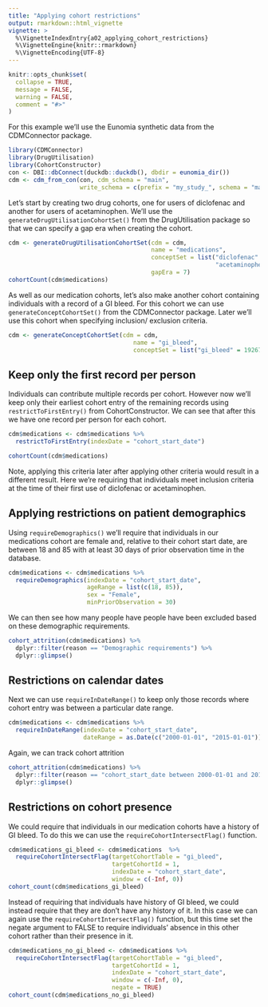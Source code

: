 ```yaml
---
title: "Applying cohort restrictions"
output: rmarkdown::html_vignette
vignette: >
  %\VignetteIndexEntry{a02_applying_cohort_restrictions}
  %\VignetteEngine{knitr::rmarkdown}
  %\VignetteEncoding{UTF-8}
---
```


```r
knitr::opts_chunk$set(
  collapse = TRUE, 
  message = FALSE,
  warning = FALSE,
  comment = "#>"
)
```

For this example we'll use the Eunomia synthetic data from the CDMConnector package.
```r
library(CDMConnector)
library(DrugUtilisation)
library(CohortConstructor)
con <- DBI::dbConnect(duckdb::duckdb(), dbdir = eunomia_dir())
cdm <- cdm_from_con(con, cdm_schema = "main", 
                    write_schema = c(prefix = "my_study_", schema = "main"))
```

Let's start by creating two drug cohorts, one for users of diclofenac and another for users of acetaminophen. We'll use the `generateDrugUtilisationCohortSet()` from the DrugUtilisation package so that we can specify a gap era when creating the cohort.
```r
cdm <- generateDrugUtilisationCohortSet(cdm = cdm,  
                                        name = "medications",
                                        conceptSet = list("diclofenac" = 1124300,
                                                          "acetaminophen" = 1127433),
                                        gapEra = 7)
cohortCount(cdm$medications)
```

As well as our medication cohorts, let's also make another cohort containing individuals with a record of a GI bleed. For this cohort we can use `generateConceptCohortSet()` from the CDMConnector package. Later we'll use this cohort when specifying inclusion/ exclusion criteria.
```r
cdm <- generateConceptCohortSet(cdm = cdm,  
                                   name = "gi_bleed", 
                                   conceptSet = list("gi_bleed" = 192671))
```

## Keep only the first record per person
Individuals can contribute multiple records per cohort. However now we'll keep only their earliest cohort entry of the remaining records using `restrictToFirstEntry()` from CohortConstructor. We can see that after this we have one record per person for each cohort.
```r
cdm$medications <- cdm$medications %>% 
  restrictToFirstEntry(indexDate = "cohort_start_date")

cohortCount(cdm$medications)
```

Note, applying this criteria later after applying other criteria would result in a different result. Here we're requiring that individuals meet inclusion criteria at the time of their first use of diclofenac or acetaminophen.

## Applying restrictions on patient demographics
Using `requireDemographics()` we'll require that individuals in our medications cohort are female and, relative to their cohort start date, are between 18 and 85 with at least 30 days of prior observation time in the database. 
```r
cdm$medications <- cdm$medications %>% 
  requireDemographics(indexDate = "cohort_start_date", 
                      ageRange = list(c(18, 85)),
                      sex = "Female", 
                      minPriorObservation = 30)
```

We can then see how many people have people have been excluded based on these demographic requirements.
```r
cohort_attrition(cdm$medications) %>% 
  dplyr::filter(reason == "Demographic requirements") %>% 
  dplyr::glimpse()
```


## Restrictions on calendar dates
Next we can use `requireInDateRange()` to keep only those records where cohort entry was between a particular date range.
```r
cdm$medications <- cdm$medications %>% 
  requireInDateRange(indexDate = "cohort_start_date", 
                     dateRange = as.Date(c("2000-01-01", "2015-01-01")))
```

Again, we can track cohort attrition
```r
cohort_attrition(cdm$medications) %>% 
  dplyr::filter(reason == "cohort_start_date between 2000-01-01 and 2015-01-01") %>% 
  dplyr::glimpse()
```


## Restrictions on cohort presence
We could require that individuals in our medication cohorts have a history of GI bleed. To do this we can use the `requireCohortIntersectFlag()` function.

```r
cdm$medications_gi_bleed <- cdm$medications  %>%
  requireCohortIntersectFlag(targetCohortTable = "gi_bleed", 
                             targetCohortId = 1,
                             indexDate = "cohort_start_date", 
                             window = c(-Inf, 0))
cohort_count(cdm$medications_gi_bleed)
```

Instead of requiring that individuals have history of GI bleed, we could instead require that they are don't have any history of it. In this case we can again use the `requireCohortIntersectFlag()` function, but this time set the negate argument to FALSE to require individuals' absence in this other cohort rather than their presence in it.

```r
cdm$medications_no_gi_bleed <- cdm$medications %>%
  requireCohortIntersectFlag(targetCohortTable = "gi_bleed", 
                             targetCohortId = 1,
                             indexDate = "cohort_start_date", 
                             window = c(-Inf, 0), 
                             negate = TRUE)
cohort_count(cdm$medications_no_gi_bleed)
```



